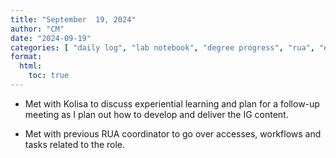 ```yaml
---
title: "September  19, 2024"
author: "CM"
date: "2024-09-19"
categories: [ "daily log", "lab notebook", "degree progress", "rua", "experiential learning", "rua", "writing"]
format:
  html:
    toc: true
---
```


-   Met with Kolisa to discuss experiential learning and plan for a follow-up meeting as I plan out how to develop and deliver the IG content.\

-   Met with previous RUA coordinator to go over accesses, workflows and tasks related to the role.
